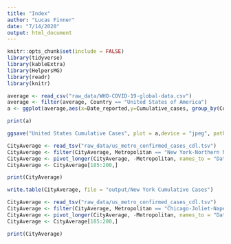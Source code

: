 ```yaml
---
title: "Index"
author: "Lucas Finner"
date: "7/14/2020"
output: html_document
---
```


```r
knitr::opts_chunk$set(include = FALSE)
library(tidyverse)
library(kableExtra)
library(HelpersMG)
library(readr)
library(knitr)
```


```r
average <- read_csv("raw_data/WHO-COVID-19-global-data.csv")
average <- filter(average, Country == "United States of America")
a <- ggplot(average,aes(x=Date_reported,y=Cumulative_cases, group_by(Country))) + geom_line(show.legend = TRUE) +theme(legend.position = "bottom") + labs(title = "Cumulative cases in the United States") + geom_smooth(method = "lm", se=FALSE, color="blue", formula = y ~ x)

print(a)

ggsave("United States Cumulative Cases", plot = a,device = "jpeg", path = "output")
```

```r
CityAverage <- read_tsv("raw_data/us_metro_confirmed_cases_cdl.tsv")
CityAverage <- filter(CityAverage, Metropolitan == "New York-Northern NJ-Long Is NY-NJ-PA")
CityAverage <- pivot_longer(CityAverage, -Metropolitan, names_to = "Date", values_to = "Cumulative Cases")
CityAverage <- CityAverage[185:200,]

print(CityAverage)

write.table(CityAverage, file = "output/New York Cumulative Cases")
```

```r
CityAverage <- read_tsv("raw_data/us_metro_confirmed_cases_cdl.tsv")
CityAverage <- filter(CityAverage, Metropolitan == "Chicago-Joliet-Naperville IL-IN-WI")
CityAverage <- pivot_longer(CityAverage, -Metropolitan, names_to = "Date", values_to = "Cumulative Cases")
CityAverage <- CityAverage[185:200,]

print(CityAverage)
```